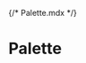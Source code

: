 {/* Palette.mdx */}


<Meta title="Themes/Default/Palette" />

# Palette

<ColorPalette>
  <ColorItem
    title="Primary"
    subtitle="theme.palette.primary"
    colors={{
      lighter: defaultMuiTheme.palette.primary.lighter,
      light: defaultMuiTheme.palette.primary.light,
      main: defaultMuiTheme.palette.primary.main,
      dark: defaultMuiTheme.palette.primary.dark,
      darker: defaultMuiTheme.palette.primary.darker,
    }}
  />
  <ColorItem
    title="Secondary"
    subtitle="theme.palette.secondary"
    colors={{
      lighter: defaultMuiTheme.palette.secondary.lighter,
      light: defaultMuiTheme.palette.secondary.light,
      main: defaultMuiTheme.palette.secondary.main,
      dark: defaultMuiTheme.palette.secondary.dark,
      darker: defaultMuiTheme.palette.secondary.darker,
    }}
  />
  <ColorItem
    title="Error"
    subtitle="theme.palette.error"
    colors={{
      light: defaultMuiTheme.palette.error.light,
      main: defaultMuiTheme.palette.error.main,
      dark: defaultMuiTheme.palette.error.dark,
    }}
  />
  <ColorItem
    title="Warning"
    subtitle="theme.palette.warning"
    colors={{
      light: defaultMuiTheme.palette.warning.light,
      main: defaultMuiTheme.palette.warning.main,
      dark: defaultMuiTheme.palette.warning.dark,
    }}
  />
  <ColorItem
    title="Info"
    subtitle="theme.palette.info"
    colors={{
      light: defaultMuiTheme.palette.info.light,
      main: defaultMuiTheme.palette.info.main,
      dark: defaultMuiTheme.palette.info.dark,
    }}
  />
  <ColorItem
    title="Success"
    subtitle="theme.palette.success"
    colors={{
      light: defaultMuiTheme.palette.success.light,
      main: defaultMuiTheme.palette.success.main,
      dark: defaultMuiTheme.palette.success.dark,
    }}
  />
  <ColorItem
    title="Common"
    subtitle="theme.palette.common"
    colors={{
      black: defaultMuiTheme.palette.common.black,
      white: defaultMuiTheme.palette.common.white,
    }}
  />
  <ColorItem
    title="Grey"
    subtitle="theme.palette.grey"
    colors={{
      darker: defaultMuiTheme.palette.grey.darker,
      dark: defaultMuiTheme.palette.grey.dark,
      main: defaultMuiTheme.palette.grey.main,
      light: defaultMuiTheme.palette.grey.light,
      lighter: defaultMuiTheme.palette.grey.lighter,
    }}
  />
  <ColorItem
    title="Text"
    subtitle="theme.palette.text"
    colors={{
      primary: defaultMuiTheme.palette.text.primary,
      secondary: defaultMuiTheme.palette.text.secondary,
      disabled: defaultMuiTheme.palette.text.disabled,
    }}
  />
  <ColorItem
    title="Divider"
    subtitle="theme.palette.divider"
    colors={{ divider: defaultMuiTheme.palette.divider }}
  />
  <ColorItem
    title="Background"
    subtitle="theme.palette.background"
    colors={{
      paper: defaultMuiTheme.palette.background.paper,
      default: defaultMuiTheme.palette.background.default,
    }}
  />
</ColorPalette>
